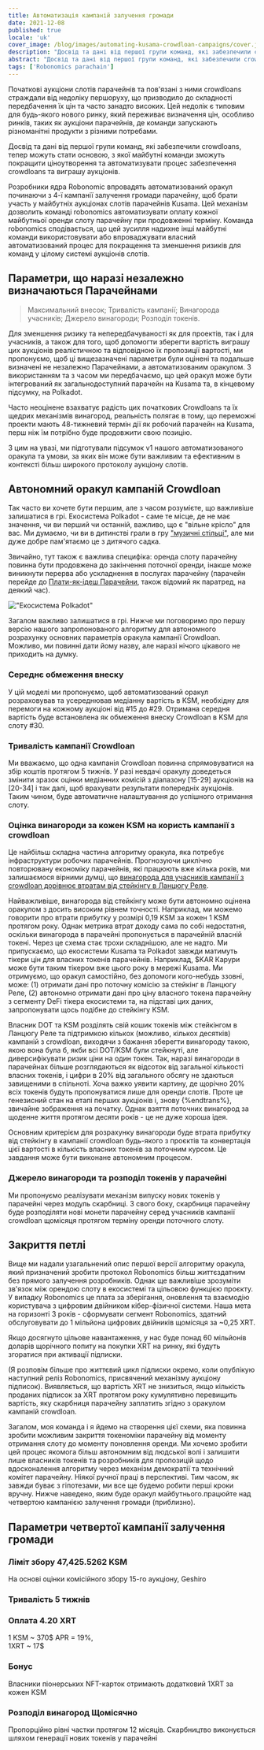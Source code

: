 ```yaml
---
title: Автоматизація кампаній залучення громади
date: 2021-12-08
published: true
locale: 'uk'
cover_image: /blog/images/automating-kusama-crowdloan-campaigns/cover.jpg
description: "Досвід та дані від першої групи команд, які забезпечили crowdloans, тепер можуть стати основою, з якої майбутні команди зможуть покращити ціноутворення та автоматизувати процес забезпечення crowdloans та виграшу аукціонів."
abstract: "Досвід та дані від першої групи команд, які забезпечили crowdloans, тепер можуть стати основою, з якої майбутні команди зможуть покращити ціноутворення та автоматизувати процес забезпечення crowdloans та виграшу аукціонів."
tags: ['Robonomics parachain']
---
```


Початкові аукціони слотів парачейнів та пов'язані з ними crowdloans страждали від недоліку першоруху, що призводило до складності передбачення їх цін та часто занадто високих. Цей недолік є типовим для будь-якого нового ринку, який переживає визначення цін, особливо ринків, таких як аукціони парачейнів, де команди запускають різноманітні продукти з різними потребами.

Досвід та дані від першої групи команд, які забезпечили crowdloans, тепер можуть стати основою, з якої майбутні команди зможуть покращити ціноутворення та автоматизувати процес забезпечення crowdloans та виграшу аукціонів.
					
Розробники ядра Robonomic впровадять автоматизований оракул починаючи з 4-ї кампанії залучення громади парачейну, щоб брати участь у майбутніх аукціонах слотів парачейнів Kusama. Цей механізм дозволить команді robonomics автоматизувати оплату кожної майбутньої оренди слоту парачейну при продовженні терміну. Команда robonomics сподівається, що цей зусилля надихне інші майбутні команди використовувати або впроваджувати власний автоматизований процес для покращення та зменшення ризиків для команд у цілому системі аукціонів слотів.

## Параметри, що наразі незалежно визначаються Парачейнами

> Максимальний внесок; Тривалість кампанії; Винагорода учасників; Джерело винагороди; Розподіл токенів.

Для зменшення ризику та непередбачуваності як для проектів, так і для учасників, а також для того, щоб допомогти зберегти вартість виграшу цих аукціонів реалістичною та відповідною їх пропозиції вартості, ми пропонуємо, щоб ці вищезазначені параметри були оцінені та подальше визначені не незалежно Парачейнами, а автоматизованим оракулом. З використанням та з часом ми передбачаємо, що цей оракул може бути інтегрований як загальнодоступний парачейн на Kusama та, в кінцевому підсумку, на Polkadot. 

Часто неоцінене взахватує радість цих початкових Crowdloans та їх щедрих механізмів винагород, реальність полягає в тому, що переможні проекти мають 48-тижневий термін дії як робочий парачейн на Kusama, перш ніж їм потрібно буде продовжити свою позицію.

З цим на увазі, ми підготували підсумок v1 нашого автоматизованого оракула та умови, за яких він може бути важливим та ефективним в контексті більш широкого протоколу аукціону слотів.

## Автономний оракул кампаній Crowdloan

Так часто ви хочете бути першим, але з часом розумієте, що важливіше залишатися в грі. Екосистема Polkadot - саме те місце, де не має значення, чи ви перший чи останній, важливо, що є "вільне крісло" для вас. Ми думаємо, чи ви в дитинстві грали в гру ["музичні стільці"](https://en.wikipedia.org/wiki/Musical_chairs), але ми дуже добре пам'ятаємо це з дитячого садка.

Звичайно, тут також є важлива специфіка: оренда слоту парачейну повинна бути продовжена до закінчення поточної оренди, інакше може виникнути перерва або ускладнення в послугах парачейну (парачейн перейде до [Плати-як-ідеш Парачейни](https://medium.com/polkadot-network/parathreads-pay-as-you-go-parachains-7440d23dde06), також відомий як паратред, на деякий час).

!["Екосистема Polkadot"](/blog/images/automating-kusama-crowdloan-campaigns/polkadot-ecosystem.jpg)

Загалом важливо залишатися в грі. Нижче ми поговоримо про першу версію нашого запропонованого алгоритму для автономного розрахунку основних параметрів оракула кампанії Crowdloan. Можливо, ми повинні дати йому назву, але наразі нічого цікавого не приходить на думку.

### Середнє обмеження внеску

У цій моделі ми пропонуємо, щоб автоматизований оракул розраховував та усереднював медіанну вартість в KSM, необхідну для перемоги на кожному аукціоні від #15 до #29. Отримана середня вартість буде встановлена як обмеження внеску Crowdloan в KSM для слоту #30.

### Тривалість кампанії Crowdloan

Ми вважаємо, що одна кампанія Crowdloan повинна спрямовуватися на збір коштів протягом 5 тижнів. У разі невдачі оракулу доведеться змінити зразок оцінки медіанних комісій з діапазону [15-29] аукціонів на [20-34] і так далі, щоб врахувати результати попередніх аукціонів. Таким чином, буде автоматичне налаштування до успішного отримання слоту.

### Оцінка винагороди за кожен KSM на користь кампанії з crowdloan

Це найбільш складна частина алгоритму оракула, яка потребує інфраструктури робочих парачейнів. Прогнозуючи циклічно повторювану економіку парачейнів, які працюють вже кілька років, ми залишаємося вірними думці, що [винагорода для учасників кампанії з crowdloan дорівнює втратам від стейкінгу в Ланцюгу Реле](https://robonomics.network/blog/robonomics-parachain-lease-offering/).

Найважливіше, винагорода від стейкінгу може бути автономно оцінена оракулом з досить високим рівнем точності. Наприклад, ми можемо говорити про втрати прибутку у розмірі 0,19 KSM за кожен 1 KSM протягом року. Однак метрика втрат доходу сама по собі недостатня, оскільки винагорода в парачейні пропонується в парачейній власній токені. Через це схема стає трохи складнішою, але не надто. Ми припускаємо, що екосистеми Kusama та Polkadot завжди матимуть тікери цін для власних токенів парачейнів. Наприклад, $KAR Карури може бути таким тікером вже цього року в мережі Kusama. Ми отримуємо, що оракул самостійно, без допомоги кого-небудь ззовні, може: (1) отримати дані про поточну комісію за стейкінг в Ланцюгу Реле, (2) автономно отримати дані про ціну власного токена парачейну з сегменту DeFi тікера екосистеми та, на підставі цих даних, запропонувати щось подібне до стейкінгу KSM.

Власник DOT та KSM розділять свій кошик токенів між стейкінгом в Ланцюгу Реле та підтримкою кількох (можливо, кількох десятків) кампаній з crowdloan, виходячи з бажання зберегти винагороду такою, якою вона була б, якби всі DOT/KSM були стейкнуті, але диверсифікувати ризик ціни на один токен. Так, наразі винагороди в парачейнах більше розглядаються як відсоток від загальної кількості власних токенів, і цифри в 20% від загального обсягу не здаються завищеними в спільноті. Хоча важко уявити картину, де щорічно 20% всіх токенів будуть пропонуватися лише для оренди слотів. Проте це генезисний стан на етапі перших аукціонів і, знову \{%endtrans%}, звичайне зображення на початку. Однак взяття поточних винагород за щоденне життя протягом десяти років - це не дуже хороша ідея.

Основним критерієм для розрахунку винагороди буде втрата прибутку від стейкінгу в кампанії crowdloan будь-якого з проєктів та конвертація цієї вартості в кількість власних токенів за поточним курсом. Це завдання може бути виконане автономним процесом.

### Джерело винагороди та розподіл токенів у парачейні

Ми пропонуємо реалізувати механізм випуску нових токенів у парачейні через модуль скарбниці. З свого боку, скарбниця парачейну буде розподіляти нові монети парачейну серед учасників кампанії crowdloan щомісяця протягом терміну оренди поточного слоту.

## Закриття петлі

Вище ми надали узагальнений опис першої версії алгоритму оракула, який призначений зробити протокол Robonomics більш життєздатним без прямого залучення розробників. Однак ще важливіше зрозуміти зв'язок між орендою слоту в екосистемі та цільовою функцією проєкту. У випадку Robonomics це плата за зберігання, оновлення та взаємодію користувача з цифровим двійником кібер-фізичної системи. Наша мета на горизонті 3 років - сформувати сегмент Robonomics, здатний обслуговувати до 1 мільйона цифрових двійників щомісяця за ~0,25 XRT.

Якщо досягнуто цільове навантаження, у нас буде понад 60 мільйонів доларів щорічного попиту на покупки XRT на ринку, які будуть згоратися при активації підписки.

(Я розповім більше про життєвий цикл підписки окремо, коли опублікую наступний реліз Robonomics, присвячений механізму аукціону підписок). Виявляється, що вартість XRT не знизиться, якщо кількість проданих підписок за XRT протягом року кумулятивно перевищить вартість, яку скарбниця парачейну заплатить згідно з оракулом кампаній crowdloan.

Загалом, моя команда і я йдемо на створення цієї схеми, яка повинна зробити можливим закриття токеноміки парачейну від моменту отримання слоту до моменту поновлення оренди. Ми хочемо зробити цей процес якомога більш автономним від людської волі і залишити лише власників токенів та розробників для пропозицій щодо вдосконалення алгоритму через механізм демократії та технічний комітет парачейну. Ніякої ручної праці в перспективі. Тим часом, як завжди буває з гіпотезами, ми все ще будемо робити перші кроки вручну. Нижче наведено, яким буде оракул майбутнього.працюйте над четвертою кампанією залучення громади (приблизно).

## Параметри четвертої кампанії залучення громади

<TextCard>

### Ліміт збору **47,425.5262 KSM**

На основі оцінки комісійного збору 15-го аукціону, Geshiro

</TextCard>

<TextCard>

### Тривалість **5 тижнів**

</TextCard>

<TextCard>

### Оплата **4.20 XRT**

1 KSM ~ 370$ APR = 19%,<br/>1XRT ~ 17$

</TextCard>

<TextCard>

### Бонус

Власники піонерських NFT-карток отримають додатковий 1XRT за кожен KSM

</TextCard>

<TextCard>

### Розподіл винагород **Щомісячно**

Пропорційно рівні частки протягом 12 місяців. Скарбництво виконується шляхом генерації нових токенів у парачейні

</TextCard>

<KusamaSlotBanner />